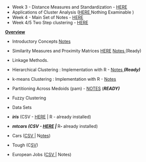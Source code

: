 

* Week 3 - Distance Measures and Standardization - <a href="https://dl.dropboxusercontent.com/u/6044937/00-MA4128/CA-DistanceMeasures.pdf" target="_blank">HERE</a>
* Applications of Cluster Analysis (<a href="https://dl.dropboxusercontent.com/u/6044937/00-MA4128/CA-Applications.pdf" target="_blank">HERE </a>Nothing Examinable )
* Week 4  - Main Set of Notes - <a href="https://dl.dropboxusercontent.com/u/6044937/00-MA4128/MA4128%20Cluster%20Analysis%20Part%201.pdf" target="_blank">HERE</a>
* Week 4/5 Two Step clustering - <a href="https://dl.dropboxusercontent.com/u/6044937/00-MA4128/MA4128TwoStepClustering.pdf" target="_blank">HERE</a>

<span style="text-decoration:underline;"><strong>Overview</strong></span>

* Introductory Concepts <a href="https://dl.dropboxusercontent.com/u/6044937/RSTATS/ClusterAnalysisWithR/CA-IntroductoryTopics.pdf" target="_blank">Notes</a>
* Similarity Measures and Proximity Matrices <a href="https://dl.dropboxusercontent.com/u/6044937/Data%20Science/Cluster%20Analysis%20Distance%20Measures.pdf" target="_blank">HERE</a> <a href="https://dl.dropboxusercontent.com/u/6044937/RSTATS/ClusterAnalysisWithR/CA-Distance%20Measures%20and%20Proximity%20Matrices.pdf" target="_blank">Notes </a> (Ready)
* Linkage Methods.
* Hierarchical Clustering : Implementation with R - <a href="https://dl.dropboxusercontent.com/u/6044937/RSTATS/ClusterAnalysisWithR/CA-HierarchicalClusteringwithR.pdf" target="_blank">Notes </a><em><strong>(Ready) </strong></em>
* k-means Clustering : Implementation with R - <a href="https://dl.dropboxusercontent.com/u/6044937/RSTATS/ClusterAnalysisWithR/CA-kmeansclustering.pdf" target="_blank">Notes</a>
* Partitioning Across Medoids (pam) - <a href="https://dl.dropboxusercontent.com/u/6044937/RSTATS/ClusterAnalysisWithR/CA-PartioningAroundMedoids.pdf" target="_blank">NOTES</a> (<em><strong>READY)</strong></em>
* Fuzzy Clustering
* Data Sets


* <em><strong>iris</strong> </em>(CSV - <a href="https://dl.dropboxusercontent.com/u/6044937/Data%20Sets/iris.csv" target="_blank">HERE</a> | R - already installed)
* <em><strong>mtcars (CSV - <a href="https://dl.dropboxusercontent.com/u/6044937/Data%20Sets/mtcars.csv" target="_blank">HERE</a> | </strong></em>R<em><strong>- </strong></em>already installed)
* Cars (<a title="cars" href="https://dl.dropboxusercontent.com/u/6044937/RSTATS/ClusterAnalysisWithR/cars.csv" target="_blank">CSV </a>| N<a href="https://dl.dropboxusercontent.com/u/6044937/RSTATS/ClusterAnalysisWithR/CA-Cars%20Data%20Set.pdf" target="_blank">otes</a>)
* Tough (C<a href="https://dl.dropboxusercontent.com/u/6044937/RSTATS/ClusterAnalysisWithR/tough.csv" target="_blank">SV</a>)
* European Jobs (<a href="https://dl.dropboxusercontent.com/u/6044937/RSTATS/ClusterAnalysisWithR/EuropeanJobs.csv" target="_blank">CSV </a>| Notes)


